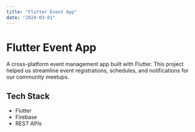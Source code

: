 ```yaml
---
title: "Flutter Event App"
date: "2024-03-01"
---
```


# Flutter Event App

A cross-platform event management app built with Flutter. This project helped us streamline event registrations, schedules, and notifications for our community meetups.

## Tech Stack
- Flutter
- Firebase
- REST APIs
